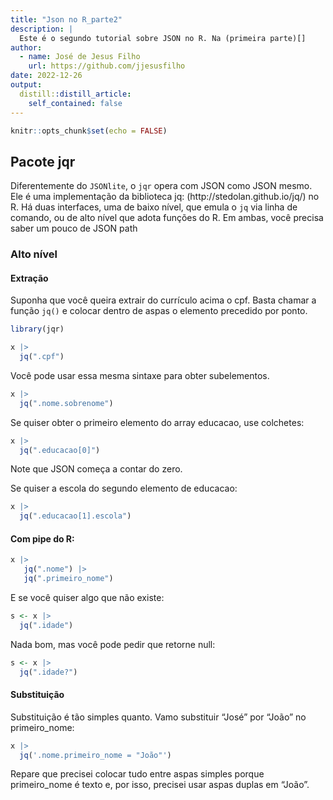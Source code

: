 ```yaml
---
title: "Json no R_parte2"
description: |
  Este é o segundo tutorial sobre JSON no R. Na (primeira parte)[]
author:
  - name: José de Jesus Filho
    url: https://github.com/jjesusfilho
date: 2022-12-26
output:
  distill::distill_article:
    self_contained: false
---
```



```r
knitr::opts_chunk$set(echo = FALSE)
```


## Pacote jqr

Diferentemente do `JSONlite`, o `jqr` opera com JSON como JSON mesmo. Ele é uma implementação da biblioteca jq: (http://stedolan.github.io/jq/) no R. Há duas interfaces, uma de baixo nível, que emula o `jq` via linha de comando, ou de alto nível que adota funções do R. Em ambas, você precisa saber um pouco de JSON path

### Alto nível

#### Extração 

Suponha que você queira extrair do currículo acima o cpf. Basta chamar a função `jq()` e colocar dentro de aspas o elemento precedido por ponto.

```r
library(jqr)

x |> 
  jq(".cpf")

```

Você pode usar essa mesma sintaxe para obter subelementos.

```r
x |> 
  jq(".nome.sobrenome")
```

Se quiser obter o primeiro elemento do array educacao, use colchetes:

```r
x |> 
  jq(".educacao[0]")
```

Note que JSON começa a contar do zero.

Se quiser a escola do segundo elemento de educacao:

```r
x |> 
  jq(".educacao[1].escola")
```

#### Com pipe do R:

```r
x |> 
   jq(".nome") |> 
   jq(".primeiro_nome")
```

E se você quiser algo que não existe:

```r
s <- x |> 
  jq(".idade")
```
Nada bom, mas você pode pedir que retorne null: 

```r
s <- x |> 
  jq(".idade?")
```


#### Substituição

Substituição é tão simples quanto. Vamo substituir "José" por "João" no primeiro_nome:

```r
x |> 
  jq('.nome.primeiro_nome = "João"')
```

Repare que precisei colocar tudo entre aspas simples porque primeiro_nome é texto e, por isso, precisei usar aspas duplas em "João".



